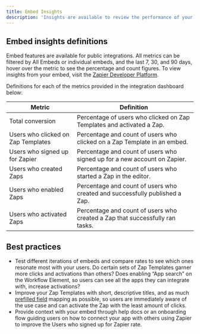 ```yaml
---
title: Embed Insights
description: 'Insights are available to review the performance of your embed, and track usage growth.'
---
```


## Embed insights definitions
Embed features are available for public integrations. All metrics can be filtered by All Embeds or individual embeds, and the last 7, 30, and 90 days, hover over the metric to see the percentage and count figures. To view insights from your embed, visit the [Zapier Developer Platform](https://developer.zapier.com/).

Definitions for each of the metrics provided in the integration dashboard below:

|Metric | Definition|
|-------|-----------|
|Total conversion	| Percentage of users who clicked on Zap Templates and activated a Zap.|
|Users who clicked on Zap Templates |	Percentage and count of users who clicked on a Zap Template in an embed.|
|Users who signed up for Zapier	| Percentage and count of users who signed up for a new account on Zapier.|
|Users who created Zaps	| Percentage and count of users who started a Zap in the editor.|
|Users who enabled Zaps	| Percentage and count of users who created and successfully published a Zap.|
|Users who activated Zaps	| Percentage and count of users who created a Zap that successfully ran tasks.|

## Best practices
- Test different iterations of embeds and compare rates to see which ones resonate most with your users. Do certain sets of Zap Templates garner more clicks and activations than others? Does enabling “App search” on the Workflow Element, so users can see all the apps they can integrate with, increase activations?
- Improve your Zap Templates with short, descriptive titles, and as much [prefilled field](/partner-solutions/pre-filled-zaps) mapping as possible, so users are immediately aware of the use case and can activate the Zap with the least amount of clicks.
- Provide context with your embed through help docs or an onboarding flow guiding users on how to connect your app with others using Zapier to improve the Users who signed up for Zapier rate.
